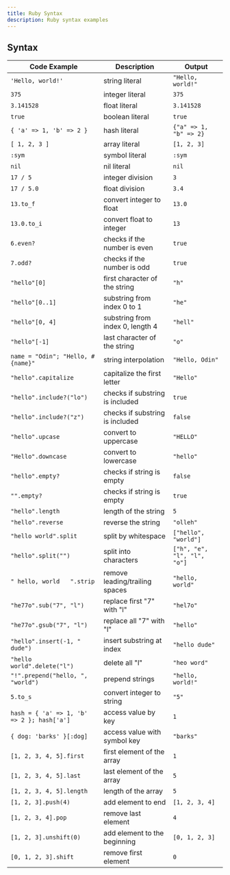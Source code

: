 ```yaml
---
title: Ruby Syntax
description: Ruby syntax examples
---
```


## Syntax

| Code Example                               | Description                      | Output                      |
| ------------------------------------------ | -------------------------------- | --------------------------- |
| `'Hello, world!'`                          | string literal                   | `"Hello, world!"`           |
| `375`                                      | integer literal                  | `375`                       |
| `3.141528`                                 | float literal                    | `3.141528`                  |
| `true`                                     | boolean literal                  | `true`                      |
| `{ 'a' => 1, 'b' => 2 }`                   | hash literal                     | `{"a" => 1, "b" => 2}`      |
| `[ 1, 2, 3 ]`                              | array literal                    | `[1, 2, 3]`                 |
| `:sym`                                     | symbol literal                   | `:sym`                      |
| `nil`                                      | nil literal                      | `nil`                       |
| `17 / 5`                                   | integer division                 | `3`                         |
| `17 / 5.0`                                 | float division                   | `3.4`                       |
| `13.to_f`                                  | convert integer to float         | `13.0`                      |
| `13.0.to_i`                                | convert float to integer         | `13`                        |
| `6.even?`                                  | checks if the number is even     | `true`                      |
| `7.odd?`                                   | checks if the number is odd      | `true`                      |
| `"hello"[0]`                               | first character of the string    | `"h"`                       |
| `"hello"[0..1]`                            | substring from index 0 to 1      | `"he"`                      |
| `"hello"[0, 4]`                            | substring from index 0, length 4 | `"hell"`                    |
| `"hello"[-1]`                              | last character of the string     | `"o"`                       |
| `name = "Odin"; "Hello, #{name}"`          | string interpolation             | `"Hello, Odin"`             |
| `"hello".capitalize`                       | capitalize the first letter      | `"Hello"`                   |
| `"hello".include?("lo")`                   | checks if substring is included  | `true`                      |
| `"hello".include?("z")`                    | checks if substring is included  | `false`                     |
| `"hello".upcase`                           | convert to uppercase             | `"HELLO"`                   |
| `"Hello".downcase`                         | convert to lowercase             | `"hello"`                   |
| `"hello".empty?`                           | checks if string is empty        | `false`                     |
| `"".empty?`                                | checks if string is empty        | `true`                      |
| `"hello".length`                           | length of the string             | `5`                         |
| `"hello".reverse`                          | reverse the string               | `"olleh"`                   |
| `"hello world".split`                      | split by whitespace              | `["hello", "world"]`        |
| `"hello".split("")`                        | split into characters            | `["h", "e", "l", "l", "o"]` |
| `" hello, world   ".strip`                 | remove leading/trailing spaces   | `"hello, world"`            |
| `"he77o".sub("7", "l")`                    | replace first "7" with "l"       | `"hel7o"`                   |
| `"he77o".gsub("7", "l")`                   | replace all "7" with "l"         | `"hello"`                   |
| `"hello".insert(-1, " dude")`              | insert substring at index        | `"hello dude"`              |
| `"hello world".delete("l")`                | delete all "l"                   | `"heo word"`                |
| `"!".prepend("hello, ", "world")`          | prepend strings                  | `"hello, world!"`           |
| `5.to_s`                                   | convert integer to string        | `"5"`                       |
| `hash = { 'a' => 1, 'b' => 2 }; hash['a']` | access value by key              | `1`                         |
| `{ dog: 'barks' }[:dog]`                   | access value with symbol key     | `"barks"`                   |
| `[1, 2, 3, 4, 5].first`                    | first element of the array       | `1`                         |
| `[1, 2, 3, 4, 5].last`                     | last element of the array        | `5`                         |
| `[1, 2, 3, 4, 5].length`                   | length of the array              | `5`                         |
| `[1, 2, 3].push(4)`                        | add element to end               | `[1, 2, 3, 4]`              |
| `[1, 2, 3, 4].pop`                         | remove last element              | `4`                         |
| `[1, 2, 3].unshift(0)`                     | add element to the beginning     | `[0, 1, 2, 3]`              |
| `[0, 1, 2, 3].shift`                       | remove first element             | `0`                         |

